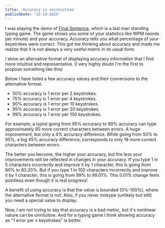 ---
title: 'Accuracy is unintuitive'
publishDate: '15-10-2025'
---


I was playing the demo of [Final Sentence](https://store.steampowered.com/app/4021860/Final_Sentence_Demo/), which is a last man standing typing game.
The game shows you some of your statistics like WPM (words per minute) and your accuracy.
Accuracy tells you what percentage of your keystrokes were correct.
This got me thinking about accuracy and made me realize that it is not always a very useful metric in its usual form.

I show an alternative format of displaying accuracy information that I find more intuitive and representative.
(I very highly doubt I'm the first to propose something like this)

Below I have listed a few accuracy values and their conversions to the alternative format.

- 50% accuracy is 1 error per 2 keystrokes.
- 75% accuracy is 1 error per 4 keystrokes.
- 90% accuracy is 1 error per 10 keystrokes.
- 95% accuracy is 1 error per 20 keystrokes.
- 99% accuracy is 1 error per 100 keystrokes.

For example, a typist going from 95% accuracy to 99% accuracy can type approximately 80 more correct characters between errors.
A huge improvement, but only a 4% accuracy difference.
While going from 50% to 95%, a big 45% accuracy difference, corresponds to only 18 more correct characters between errors.

The better you become, the higher your accuracy, but the less your improvements will be reflected in changes in your accuracy.
If you type 1 in 5 characters incorrectly and improve it by 1 character, this is going from 80% to 83.33%.
But if you type 1 in 100 characters incorrectly and improve it by 1 character, this is going from 99% to 99.01%.
This 0.01% change feels pointless even though it is real progress!

A benefit of using accuracy is that the value is bounded (0%-100%), where the alternative format is not.
Also, if you never mistype (unlikely but still) you need a special value to display.

Now, I am not trying to say that accuracy is a bad metric, but it's nonlinear nature can be unintuitive.
And for a typing game I think showing accuracy as "1 error per x keystrokes" is better.

<Image 
  src={branch}
  loading="eager"
  format="png"
  style="align-self: end; image-rendering: pixelated;"
  alt=""
/>
